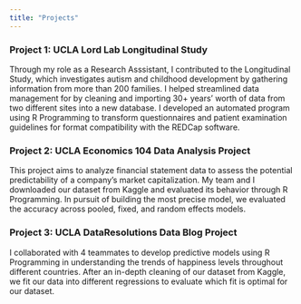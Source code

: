 ```yaml
---
title: "Projects"
---
```


### Project 1: UCLA Lord Lab Longitudinal Study 

Through my role as a Research Asssistant, I contributed to the Longitudinal Study, which investigates autism and childhood development by gathering information from more than 200 families. I helped streamlined data management for by cleaning and importing 30+ years’ worth of data from two different sites into a new database. I developed an automated program using R Programming to transform questionnaires and patient examination guidelines for format compatibility with the REDCap software. 

### Project 2: UCLA Economics 104 Data Analysis Project 

This project aims to analyze financial statement data to assess the potential predictability of a company’s market capitalization. My team and I downloaded our dataset from Kaggle and evaluated its behavior through R Programming. In pursuit of building the most precise model, we evaluated the accuracy across pooled, fixed, and random effects models.

### Project 3: UCLA DataResolutions Data Blog Project

I collaborated with 4 teammates to develop predictive models using R Programming in understanding the trends of happiness levels throughout different countries. After an in-depth cleaning of our dataset from Kaggle, we fit our data into different regressions to evaluate which fit is optimal for our dataset. 




